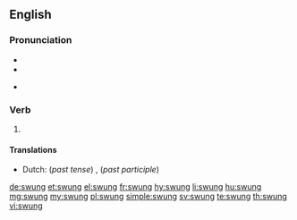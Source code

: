 ==English==

===Pronunciation===
* {{IPA|/ˈswʌŋ/|lang=en}}
* {{audio|en-us-swung.ogg|Audio (US)|lang=en}}

* {{rhymes|ʌŋ|lang=en}}

===Verb===
{{head|en}}

# {{en-past of|swing}}

====Translations====
{{trans-top|Simple past tense and past participle of swing}}
* Dutch: (''past tense'') {{t+|nl|schommelde}}, {{t+|nl|schommelden}} (''past participle'') {{t+|nl|geschommeld}}
{{trans-mid}}
{{trans-bottom}}

[[de:swung]]
[[et:swung]]
[[el:swung]]
[[fr:swung]]
[[hy:swung]]
[[li:swung]]
[[hu:swung]]
[[mg:swung]]
[[my:swung]]
[[pl:swung]]
[[simple:swung]]
[[sv:swung]]
[[te:swung]]
[[th:swung]]
[[vi:swung]]